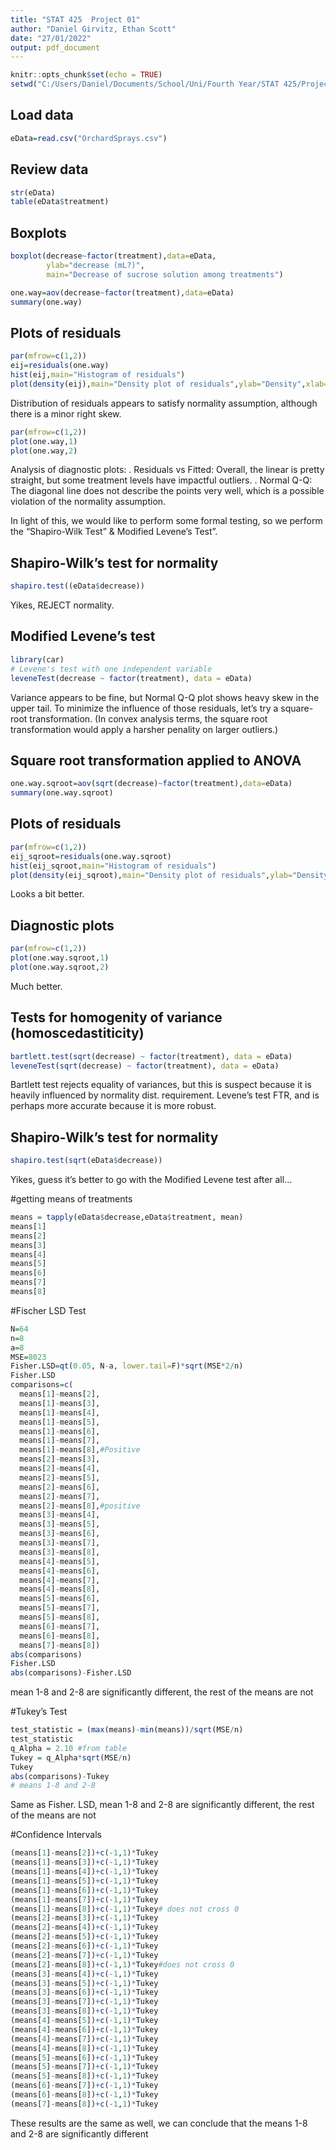 ---
title: "STAT 425  Project 01"
author: "Daniel Girvitz, Ethan Scott"
date: "27/01/2022"
output: pdf_document
---

```{r setup, include=FALSE}
knitr::opts_chunk$set(echo = TRUE)
setwd("C:/Users/Daniel/Documents/School/Uni/Fourth Year/STAT 425/Project 01")
```

## Load data

```{r}
eData=read.csv("OrchardSprays.csv")
```

## Review data

```{r}
str(eData)
table(eData$treatment)
```


## Boxplots

```{r}
boxplot(decrease~factor(treatment),data=eData,
        ylab="decrease (mL?)",
        main="Decrease of sucrose solution among treatments")
```
```{r}
one.way=aov(decrease~factor(treatment),data=eData)
summary(one.way)
```

## Plots of residuals

```{r}
par(mfrow=c(1,2))
eij=residuals(one.way)
hist(eij,main="Histogram of residuals")
plot(density(eij),main="Density plot of residuals",ylab="Density",xlab="Residuals")
```
Distribution of residuals appears to satisfy normality assumption, although there is a minor right skew.


```{r}
par(mfrow=c(1,2))
plot(one.way,1)
plot(one.way,2)
```

Analysis of diagnostic plots: \newline
1. Residuals vs Fitted: Overall, the linear is pretty straight, but some treatment levels have impactful outliers. \newline
2. Normal Q-Q: The diagonal line does not describe the points very well, which is a possible violation of the normality assumption. \newline

In light of this, we would like to perform some formal testing, so we perform the "Shapiro-Wilk Test" & Modified Levene's Test".

## Shapiro-Wilk's test for normality

```{r}
shapiro.test((eData$decrease))
```

Yikes, REJECT normality.

## Modified Levene's test

```{r}
library(car)
# Levene's test with one independent variable
leveneTest(decrease ~ factor(treatment), data = eData)

```

Variance appears to be fine, but Normal Q-Q plot shows heavy skew in the upper tail. To minimize the influence of those residuals, let's try a square-root transformation. (In convex analysis terms, the square root transformation would apply a harsher penality on larger outliers.)

## Square root transformation applied to ANOVA

```{r}
one.way.sqroot=aov(sqrt(decrease)~factor(treatment),data=eData)
summary(one.way.sqroot)
```

## Plots of residuals

```{r}
par(mfrow=c(1,2))
eij_sqroot=residuals(one.way.sqroot)
hist(eij_sqroot,main="Histogram of residuals")
plot(density(eij_sqroot),main="Density plot of residuals",ylab="Density",xlab="Residuals")
```
Looks a bit better.

## Diagnostic plots

```{r}
par(mfrow=c(1,2))
plot(one.way.sqroot,1)
plot(one.way.sqroot,2)
```
Much better.

## Tests for homogenity of variance (homoscedastiticity)

```{r}
bartlett.test(sqrt(decrease) ~ factor(treatment), data = eData)
leveneTest(sqrt(decrease) ~ factor(treatment), data = eData)
```

Bartlett test rejects equality of variances, but this is suspect because it is heavily influenced by normality dist. requirement. Levene's test FTR, and is perhaps more accurate because it is more robust.

## Shapiro-Wilk's test for normality

```{r}
shapiro.test(sqrt(eData$decrease))
```

Yikes, guess it's better to go with the Modified Levene test after all...


#getting means of treatments
```{r}
means = tapply(eData$decrease,eData$treatment, mean)
means[1]
means[2]
means[3]
means[4]
means[5]
means[6]
means[7]
means[8]
```

#Fischer LSD Test
```{r}
N=64
n=8
a=8
MSE=8023
Fisher.LSD=qt(0.05, N-a, lower.tail=F)*sqrt(MSE*2/n)
Fisher.LSD
comparisons=c(
  means[1]-means[2],
  means[1]-means[3],
  means[1]-means[4],
  means[1]-means[5],
  means[1]-means[6],
  means[1]-means[7],
  means[1]-means[8],#Positive
  means[2]-means[3],
  means[2]-means[4],
  means[2]-means[5],
  means[2]-means[6],
  means[2]-means[7],
  means[2]-means[8],#positive
  means[3]-means[4],
  means[3]-means[5],
  means[3]-means[6],
  means[3]-means[7],
  means[3]-means[8],
  means[4]-means[5],
  means[4]-means[6],
  means[4]-means[7],
  means[4]-means[8],
  means[5]-means[6],
  means[5]-means[7],
  means[5]-means[8],
  means[6]-means[7],
  means[6]-means[8],
  means[7]-means[8])
abs(comparisons)
Fisher.LSD
abs(comparisons)-Fisher.LSD
```
mean 1-8 and 2-8 are significantly different, the rest of the means are not


#Tukey's Test
```{r}
test_statistic = (max(means)-min(means))/sqrt(MSE/n)
test_statistic
q_Alpha = 2.10 #from table
Tukey = q_Alpha*sqrt(MSE/n)
Tukey
abs(comparisons)-Tukey
# means 1-8 and 2-8
```
Same as Fisher. LSD, mean 1-8 and 2-8 are significantly different, the rest of the means are not

#Confidence Intervals
```{r}
(means[1]-means[2])+c(-1,1)*Tukey
(means[1]-means[3])+c(-1,1)*Tukey
(means[1]-means[4])+c(-1,1)*Tukey
(means[1]-means[5])+c(-1,1)*Tukey
(means[1]-means[6])+c(-1,1)*Tukey
(means[1]-means[7])+c(-1,1)*Tukey
(means[1]-means[8])+c(-1,1)*Tukey# does not cross 0
(means[2]-means[3])+c(-1,1)*Tukey
(means[2]-means[4])+c(-1,1)*Tukey
(means[2]-means[5])+c(-1,1)*Tukey
(means[2]-means[6])+c(-1,1)*Tukey
(means[2]-means[7])+c(-1,1)*Tukey
(means[2]-means[8])+c(-1,1)*Tukey#does not cross 0
(means[3]-means[4])+c(-1,1)*Tukey
(means[3]-means[5])+c(-1,1)*Tukey
(means[3]-means[6])+c(-1,1)*Tukey
(means[3]-means[7])+c(-1,1)*Tukey
(means[3]-means[8])+c(-1,1)*Tukey
(means[4]-means[5])+c(-1,1)*Tukey
(means[4]-means[6])+c(-1,1)*Tukey
(means[4]-means[7])+c(-1,1)*Tukey
(means[4]-means[8])+c(-1,1)*Tukey
(means[5]-means[6])+c(-1,1)*Tukey
(means[5]-means[7])+c(-1,1)*Tukey
(means[5]-means[8])+c(-1,1)*Tukey
(means[6]-means[7])+c(-1,1)*Tukey
(means[6]-means[8])+c(-1,1)*Tukey
(means[7]-means[8])+c(-1,1)*Tukey
```
These results are the same as well, we can conclude that the means 1-8 and 2-8 are significantly different
